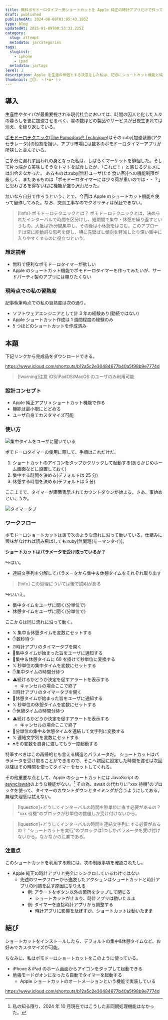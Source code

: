 ```yaml
---
title: 無料ポモドーロタイマー用ショートカットを Apple 純正の時計アプリだけで作ってみた
draft: published
publishedAt: 2024-08-08T03:05:43.193Z
type: blog
updatedAt: 2025-01-09T00:53:32.225Z
category:
  slug: attempt
  metadata: ja/categories
tags:
  slugList:
    - iphone
    - ipad
  metadata: ja/tags
level: 1
description: Apple を生涯の伴侶とする決意をした私は、記念にショートカット機能と純正時計アプリだけでポモドーロタイマーを作ることにした。その仕組みと使い方を紹介する。ダウンロードリンク付き。
thumbnail: 🍎⏱️💡 ヽ(•̀ω•́ )ゝ
---
```


## 導入

生産性やタイパが最重要視される現代社会においては、時間の囚人と化した人々の暮らしを更に加速させるべく、星の数ほどの製品やサービスが日夜生まれては消え、を繰り返している。

[ポモドーロテクニック(The Pomodoro® Technique)](https://www.pomodorotechnique.com/)はその:ruby[加速装置(アクセラレータ)]の役割を担い、アプリ市場には数多のポモドーロタイマーアプリが所狭しと並んでいる。

ご多分に漏れず囚われの身となった私は、しばらくマーケットを徘徊した。そして片っ端から美味しそうなトマトを試食したが、「これだ！」と感じるグルメには出会えなかった。
あるものは:ruby[無料ユーザ(ただ食い客)]への機能制限が厳しく、またあるものは「ポモドーロタイマーには少々荷が重いのでは・・？」と思わざるを得ない程に機能が盛り沢山だった。

無いなら自分で作ろうということで、今回は Apple のショートカット機能を使って自作してみた。なお、突貫工事なのでクオリティは保証できない。

> [!info]-ポモドーロテクニックとは？
> ポモドーロテクニックとは、決められたインターバルで時間を区分けし、短期間で集中・休憩を繰り返すというもの。大抵は25分間集中し、その後は小休憩をはさむ。このアプローチは常に能動的な思考を促し、特に先延ばし傾向を軽減したり深い集中に入りやすくするのに役立つという。

### 想定読者

- 無料で便利なポモドーロタイマーが欲しい
- Apple のショートカット機能でポモドーロタイマーを作ってみたいが、サードパーティ製のアプリには頼りたくない

### 現時点での私の習熟度

記事執筆時点での私の習熟度は次の通り。

- ソフトウェアエンジニアとして計 3 年の経験あり(勤続ではない)
- Apple ショートカット作成は 1 週間程度の経験のみ
- 5 つほどのショートカットを作成済み

## 本題

下記リンクから完成品をダウンロードできる。

https://www.icloud.com/shortcuts/b12a5c2e30484677b40a5f98b9e7774d

> [!warning]注意
> iOS/iPadOS/MacOS のユーザのみ利用可能

### 設計コンセプト

- Apple 純正アプリ x ショートカット機能で作る
- 機能は最小限にとどめる
- ユーザ自身でカスタマイズ可能

### 使い方

![ 集中タイムをユーザに聞いている ](../../../assets/images/ask-work-interval.png)

ポモドーロタイマーの使用に際して、手順はこれだけだ。

1. ショートカットのアイコンをタップかクリックして起動する(あらかじめホーム画面などに設置しておく)
2. 集中する時間を決める(デフォルトは 25 分)
3. 休憩する時間を決める(デフォルトは 5 分)

ここまでで、タイマーが画面表示されてカウントダウンが始まる。さあ、事始めといこうか。

![ タイマータブ ](../../../assets/images/timer-display.png)

### ワークフロー

ポモドーロショートカットは裏で次のような流れに沿って動いている。仕組みに興味がなければ読み飛ばしても:ruby[無問題(モーマンタイ)]。

**ショートカットはパラメータを受け取っているか？**

↪️はい。

- 連結文字列を分解してパラメータから集中＆休憩タイムをそれぞれ取り出す

> [!info]
> この処理については後で説明がある

↪️いいえ。

- 集中タイムをユーザに聞く(分単位で)
- 休憩タイムをユーザに聞く(分単位で)

ここからは同じ流れに沿って動く。

- 𝕏 集中＆休憩タイムを変数にセットする
- ✋数秒待つ
- ⏰時計アプリのタイマータブを開く
- 📢集中タイムが始まった旨をユーザに通知する
- 🔄集中＆休憩タイムに 60 を掛けて秒単位に変換する
- 𝕏 秒単位の集中タイムを変数にセットする
- ✋集中タイムの時間分待つ
- ⚠️続けるかどうか決定を促すアラートを表示する
  - キャンセルの場合ここで終了
- ⏰時計アプリのタイマータブを開く
- 📢休憩タイムが始まった旨をユーザに通知する
- 𝕏 秒単位の休憩タイムを変数にセットする
- ✋休憩タイムの時間分待つ
- ⚠️続けるかどうか決定を促すアラートを表示する
  - キャンセルの場合ここで終了
- 🔄分単位の集中＆休憩タイムを連結して文字列に変換する
- 𝕏 連結文字列を変数にセットする
- 🔛その変数を自身に渡してもう一度起動する

特筆すべきはこの再帰的とも言える構造とパラメータだ。
ショートカットはパラメータを受け取ることができるので、そこへ初回に設定した時間を渡せば次回以降はその時間を使ってタイマーをセットしてくれる。

その他重要な点として、Apple のショートカットには JavaScript の[async/await](https://developer.mozilla.org/en-US/docs/Web/JavaScript/Reference/Statements/async_function)のような機能がない。[^1]
その為、await の代わりに"xxx 待機"のブロックを使って、タイマーのカウントダウンとタイミングが合うようにしてある。無理矢理感は拭えない。

[^1]: 私の知る限り、2024 年 10 月現在ではこうした非同期処理機能はなかった。

> [!question]+どうしてインターバルの時間を秒単位に直す必要があるの？
> "xxx 待機"のブロックが秒単位の数値しか受け付けないから。

> [!question]+どうしてインターバルの時間を連結文字列にする必要があるの？
> "ショートカットを実行"のブロックは1つしかパラメータを受け付けないから。なかなかの荒業である。

### 注意点

このショートカットを利用する際には、次の制限事項を確認されたし。

- Apple 純正の時計アプリと完全にシンクロしているわけではない
  - 先述のワークフローから逸脱したアクションはショートカットと時計アプリの同調を乱す原因になりえる
    - 例: アラートをボタン以外の箇所をタップして閉じる
      - ショートカットが止まり、時計アプリは動いたまま
    - 例: タイマーを直接時計アプリから調整する
      - 時計アプリに影響を及ぼすが、ショートカットは動いたまま

## 結び

ショートカットをインストールしたら、デフォルトの集中&休憩タイムなど、お好みでカスタマイズが可能。

ちなみに、私はポモドーロショートカットをこのように使っている。

- iPhone & iPad のホーム画面からアイコンをタップして起動できる
- 勉強モードがオンになったら自動でタイマーを起動する
  - Apple ショートカットのオートメーションという機能で実装している

https://www.icloud.com/shortcuts/b12a5c2e30484677b40a5f98b9e7774d

